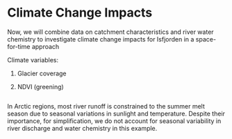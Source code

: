 # Climate Change Impacts

Now, we will combine data on catchment characteristics and river water chemistry to investigate climate change impacts for Isfjorden in a space-for-time approach

Climate variables:

1. Glacier coverage

2. NDVI (greening)

```r

```

::: {.callout-note caption="Seasonality!"}

In Arctic regions, most river runoff is constrained to the summer melt season due to seasonal variations in sunlight and temperature. Despite their importance, for simplification, we do not account for seasonal variability in river discharge and water chemistry in this example.

:::
